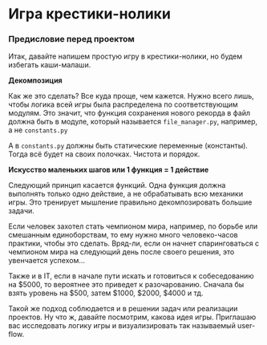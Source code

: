 # Игра крестики-нолики

### Предисловие перед проектом

Итак, давайте напишем простую игру в крестики-нолики, но будем избегать каши-малаши.

**Декомпозиция**

Как же это сделать? Все куда проще, чем кажется. Нужно всего лишь, чтобы логика всей игры была распределена по соответствующим модулям. Это значит, что функция сохранения нового рекорда в файл должна быть в модуле, который называется `file_manager.py`, например, а не `constants.py`

А в `constants.py` должны быть статические переменные (константы). Тогда всё будет на своих полочках. Чистота и порядок.

**Искусство маленьких шагов или 1 функция = 1 действие**

Следующий принцип касается функций. Одна функция должна выполнять только одно действие, а не обрабатывать всю механики игры. Это тренирует мышление правильно декомпозировать большие задачи.

Если человек захотел стать чемпионом мира, например, по борьбе или смешанным единоборствам, то ему нужно много человеко-часов практики, чтобы это сделать. Вряд-ли, если он начнет спаринговаться с чемпионом мира на следующий день после своего решения, это увенчается успехом… 

Также и в IT, если в начале пути искать и готовиться к собеседованию на $5000, то вероятнее это приведет к разочарованию. Сначала бы взять уровень на $500, затем $1000, $2000, $4000 и тд.

Такой же подход соблюдается и в решении задач или реализации проектов. Ну что ж, давайте посмотрим, какова идея игры. Приглашаю вас исследовать логику игры и визуализировать так называемый user-flow.
